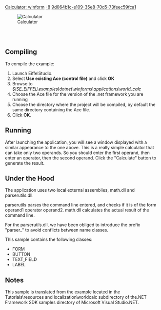 [[Property:title|Calculator: winform]]
[[Property:weight|-8]]
[[Property:uuid|9d064b1c-e109-35e8-70d5-73feec59fca1]]
<div> 
[[Image:calculator|Calculator]]  
</div>
<br/>
<br/>


==Compiling==

To compile the example:   
# Launch EiffelStudio.
# Select '''Use existing Ace (control file)''' and click '''OK'''
# Browse to ''$ISE_EIFFEL\examples\dotnet\winforms\applications\world_calc''
# Choose the Ace file for the version of the .net framework you are running
# Choose the directory where the project will be compiled, by default the same directory containing the Ace file.
# Click '''OK'''.


==Running==

After launching the application, you will see a window displayed with a similar appearance to the one above. This is a really simple calculator that can take only two operands. So you should enter the first operand, then enter an operator, then the second operand. Click the "Calculate" button to generate the result. 



==Under the Hood==

The application uses two local external assemblies, math.dll and parserutils.dll. 

parserutils parses the command line entered, and checks if it is of the form operand1 operator operand2. math.dll calculates the actual result of the command line. 

For the parserutils.dll, we have been obliged to introduce the prefix "parser_" to avoid conflicts between name classes. 

This sample contains the following classes:
*  <span><eiffel>FORM</eiffel></span> 
*  <span><eiffel>BUTTON</eiffel></span> 
*  <span><eiffel>TEXT_FIELD</eiffel></span> 
*  <span><eiffel>LABEL</eiffel></span> 

==Notes==

This sample is translated from the example located in the Tutorials\resources and localization\worldcalc subdirectory of the.NET Framework SDK samples directory of Microsoft Visual Studio.NET. 








